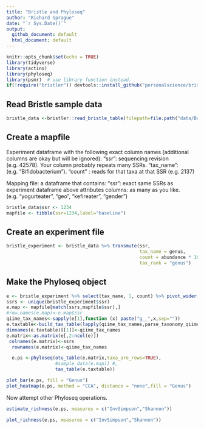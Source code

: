 ```yaml
---
title: "Bristle and Phyloseq"
author: "Richard Sprague"
date: "`r Sys.Date()`"
output:
  github_document: default
  html_document: default
---
```


```r
knitr::opts_chunk$set(echo = TRUE)
library(tidyverse)
library(actino)
library(phyloseq)
library(psmr)  # use library function instead.
if(!require("bristler")) devtools::install_github("personalscience/bristler")


```


## Read Bristle sample data

```r

bristle_data <-bristler::read_bristle_table(filepath=file.path("data/BristleHealthRaw.xlsx"))

```

## Create a mapfile


Experiment dataframe with the following exact column names (additional columns are okay but will be ignored):
  "ssr": sequencing revision (e.g. 42578).  Your column probably repeats many SSRs.
  "tax_name": (e.g. "Bifidobacterium").
  "count" : reads for that taxa at that SSR (e.g. 2137)

Mapping file: a dataframe that contains:
  "ssr": exact same SSRs as experiment dataframe above
  attributes columns: as many as you like.  (e.g. "yogurteater", "geo", "kefireater", "gender")

```r

bristle_data$ssr <- 1234
mapfile <- tibble(ssr=1234,label="baseline")

```

## Create an experiment file

```r
bristle_experiment <- bristle_data %>% transmute(ssr,
                                                 tax_name = genus,
                                                 count = abundance * 10000,
                                                 tax_rank = "genus")
```

## Make the Phyloseq object

```r

e <- bristle_experiment %>% select(tax_name, 1, count) %>% pivot_wider(names_from = ssr, values_from = count, values_fn = {sum})
ssrs <- unique(bristle_experiment$ssr)
e.map <- mapfile[match(ssrs,mapfile$ssr),]
#row.names(e.map)<-e.map$ssr
qiime_tax_names<-sapply(e[1],function (x) paste("g__",x,sep=""))
e.taxtable<-build_tax_table(lapply(qiime_tax_names,parse_taxonomy_qiime))
dimnames(e.taxtable)[[1]]<-qiime_tax_names
e.matrix<-as.matrix(e[,2:ncol(e)])
 colnames(e.matrix)<-ssrs
  rownames(e.matrix)<-qiime_tax_names

  e.ps <-phyloseq(otu_table(e.matrix,taxa_are_rows=TRUE),
                  #sample_data(e.map)) #,
                  tax_table(e.taxtable))

```


```r
plot_bar(e.ps, fill = "Genus")
plot_heatmap(e.ps, method = "CCA", distance = "none",fill = "Genus")

```

Now attempt other Phyloseq operations.
```r

estimate_richness(e.ps, measures = c("InvSimpson","Shannon"))

plot_richness(e.ps, measures = c("InvSimpson","Shannon"))


```

